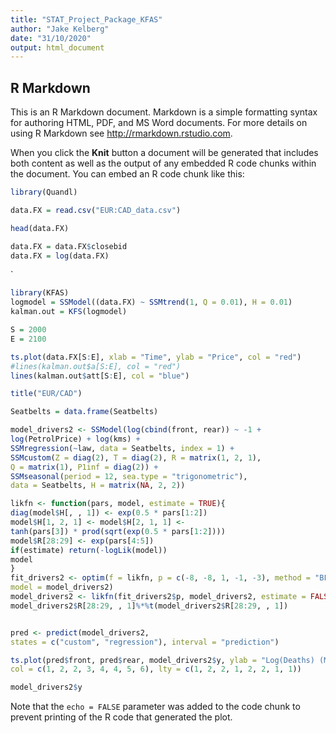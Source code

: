 ```yaml
---
title: "STAT_Project_Package_KFAS"
author: "Jake Kelberg"
date: "31/10/2020"
output: html_document
---
```




## R Markdown

This is an R Markdown document. Markdown is a simple formatting syntax for authoring HTML, PDF, and MS Word documents. For more details on using R Markdown see <http://rmarkdown.rstudio.com>.

When you click the **Knit** button a document will be generated that includes both content as well as the output of any embedded R code chunks within the document. You can embed an R code chunk like this:

```r
library(Quandl)

data.FX = read.csv("EUR:CAD_data.csv")
```

```r
head(data.FX)
```


```r
data.FX = data.FX$closebid
data.FX = log(data.FX)

```

`
```r
library(KFAS)
logmodel = SSModel((data.FX) ~ SSMtrend(1, Q = 0.01), H = 0.01)
kalman.out = KFS(logmodel)

```
```r
S = 2000
E = 2100

ts.plot(data.FX[S:E], xlab = "Time", ylab = "Price", col = "red")
#lines(kalman.out$a[S:E], col = "red")
lines(kalman.out$att[S:E], col = "blue")

title("EUR/CAD")


```
```r

Seatbelts = data.frame(Seatbelts)
```

```r
model_drivers2 <- SSModel(log(cbind(front, rear)) ~ -1 +
log(PetrolPrice) + log(kms) +
SSMregression(~law, data = Seatbelts, index = 1) +
SSMcustom(Z = diag(2), T = diag(2), R = matrix(1, 2, 1),
Q = matrix(1), P1inf = diag(2)) +
SSMseasonal(period = 12, sea.type = "trigonometric"),
data = Seatbelts, H = matrix(NA, 2, 2))
```

```r
likfn <- function(pars, model, estimate = TRUE){
diag(model$H[, , 1]) <- exp(0.5 * pars[1:2])
model$H[1, 2, 1] <- model$H[2, 1, 1] <-
tanh(pars[3]) * prod(sqrt(exp(0.5 * pars[1:2])))
model$R[28:29] <- exp(pars[4:5])
if(estimate) return(-logLik(model))
model
}
fit_drivers2 <- optim(f = likfn, p = c(-8, -8, 1, -1, -3), method = "BFGS",
model = model_drivers2)
model_drivers2 <- likfn(fit_drivers2$p, model_drivers2, estimate = FALSE)
model_drivers2$R[28:29, , 1]%*%t(model_drivers2$R[28:29, , 1])



```
```r
pred <- predict(model_drivers2,
states = c("custom", "regression"), interval = "prediction")

ts.plot(pred$front, pred$rear, model_drivers2$y, ylab = "Log(Deaths) (Monthly)", xlab = "Time (Months)",
col = c(1, 2, 2, 3, 4, 4, 5, 6), lty = c(1, 2, 2, 1, 2, 2, 1, 1))

```
```r
model_drivers2$y
```



Note that the `echo = FALSE` parameter was added to the code chunk to prevent printing of the R code that generated the plot.
